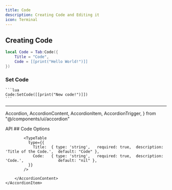 ```yaml
---
title: Code
description: Creating Code and Editing it
icon: Terminal
---
```





## Creating Code 

```lua
local Code = Tab:Code({
    Title = "Code",
    Code = [[print("Hello World!")]]
})
```

### Set Code
    ```lua
    Code:SetCode([[print("New code!")]])
    ```

<hr/>


  Accordion,
  AccordionContent,
  AccordionItem,
  AccordionTrigger,
} from "@/components/ui/accordion"


<Accordion type="single"  collapsible>
    <AccordionItem value="item-1">
        <AccordionTrigger>API</AccordionTrigger>
        <AccordionContent>
            ## Code Options
            
            <TypeTable
              type={{
                Title:  { type: 'string',   required: true,  description: 'Title of the Code.',  default: "Code" },
                Code:   { type: 'string',   required: true,  description: 'Code.',               default: "nil" },
              }}
            />
            
        </AccordionContent>
    </AccordionItem>
</Accordion>
